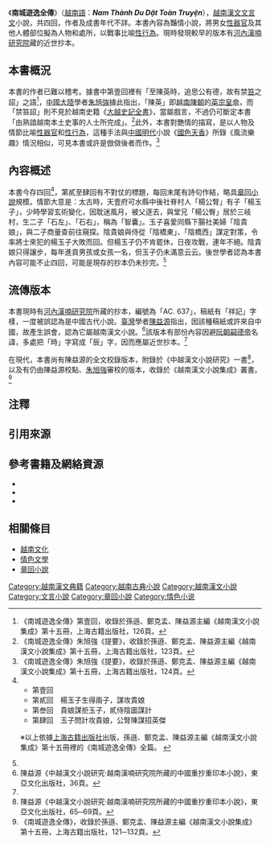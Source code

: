 {{Vietnamese|
 | title=南城遊逸全傳
 | han-nom=南城遊逸全傳
 | chuquocngu=Nam Thành Du Dật Toàn Truyện
 }}

《'''南城遊逸全傳'''》（[[越南語|越南語]]：'''''Nam Thành Du Dật Toàn Truyện'''''），[[越南|越南]][[文言文|漢文文言文]]小說，共四回，作者及成書年代不詳。本書內容為豔情小說，將男女[[性器官|性器官]]及其他人體部位擬為人物和處所，以戰事比喻[[性行為|性行為]]。現時發現較早的版本有[[河內|河內]][[漢喃研究院|漢喃研究院]]藏的近世抄本。

== 本書概況 ==
本書的作者已難以稽考。據書中第壹回裡有「至陳英時，追思公有德，故有禁[[笞刑|笞]]之詔」之語<ref>《南城遊逸全傳》第壹回，收錄於孫遜、鄭克孟、陳益源主編《越南漢文小說集成》第十五冊，上海古籍出版社，126頁。</ref>，[[中國大陸|中國大陸]]學者[[朱旭強|朱旭強]]據此指出，「陳英」即[[越南陳朝|越南陳朝]]的[[陳英宗|英宗皇帝]]，而「禁笞詔」則不見於越南史籍《[[大越史記全書|大越史記全書]]》，當屬戲言，不過仍可斷定本書「由熟諳越南本土史事的人士所完成」。<ref name="南城遊逸全傳123">《南城遊逸全傳》朱旭強《提要》，收錄於孫遜、鄭克孟、陳益源主編《越南漢文小說集成》第十五冊，上海古籍出版社，123頁。</ref>此外，本書對艷情的描寫，是以人物及情節比喻[[性器官|性器官]]和[[性行為|性行為]]，這種手法與[[中國|中國]][[明代|明代]]小說《[[國色天香_(明代小說)|國色天香]]》所錄《風流樂趣》情況相似，可見本書或許是倣傚後者而作。<ref>《南城遊逸全傳》朱旭強《提要》，收錄於孫遜、鄭克孟、陳益源主編《越南漢文小說集成》第十五冊，上海古籍出版社，124頁。</ref>

== 內容概述 ==
本書今存四回<ref group="注">
{{hideH|《南城遊逸全傳》目錄}}

*第壹回
*第貳回　楊玉子生得兩子，謀攻貴娘
*第叁回　貴娘謀拒玉子，貳侍陰圖謀計
*第肆回　玉子問計攻貴娘，公腎陳謀招英傑

※以上依據[[上海古籍出版社|上海古籍出版社]]出版，孫遜、鄭克孟、陳益源主編《越南漢文小說集成》第十五冊裡的《南城遊逸全傳》全篇。
{{hideF}}
</ref>，第貳至肆回有不對仗的標題，每回末尾有詩句作結，略具[[章回小說|章回小說]]規模。情節大意是：太古時，天壹府可水縣中後社脊村人「楊公腎」有子「楊玉子」，少時學習玄術變化，因耽迷風月，被父逐去，與堂兄「楊公臀」居於三岐村，生二子「石左」、「石右」，稱為「智囊」。玉子喜愛同縣下腸社美婦「陰貴娘」，與二子商量查前往窺探。陰貴娘與侍從「陰橋東」、「陰橋西」謀定對策，令率將士來犯的楊玉子大敗而回。但楊玉子仍不肯罷休，日夜攻戰，連年不絕。陰貴娘只得讓步，每年進貢男孩或女孩一名，但玉子仍未滿意云云。後世學者認為本書內容可能不止四回，可能是現存的抄本仍未抄完。<ref name="南城遊逸全傳123"/>

==流傳版本==
本書現時有[[河內|河內]][[漢喃研究院|漢喃研究院]]所藏的抄本，編號為「AC. 637」，稿紙有「祥記」字樣，一度被誤認為是中國古代小說。[[臺灣|臺灣]]學者[[陳益源|陳益源]]指出，因該種稿紙或許來自中國，故產生誤會，認為它屬越南漢文小說。<ref>陳益源《中越漢文小說研究‧越南漢喃研究院所藏的中國重抄重印本小說》，東亞文化出版社，36頁。</ref>該版本有部份內容因避[[阮朝|阮朝]][[嗣德帝|嗣德帝]]名諱，多處把「時」字寫成「辰」字，因而應屬近世抄本。<ref name="南城遊逸全傳123"/>

在現代，本書尚有陳益源的全文校錄版本，附錄於《中越漢文小說研究》一書<ref>陳益源《中越漢文小說研究‧越南漢喃研究院所藏的中國重抄重印本小說》，東亞文化出版社，65─69頁。</ref>，以及有仍由陳益源校點、[[朱旭強|朱旭強]]審校的版本，收錄於《越南漢文小說集成》叢書。<ref>《南城遊逸全傳》，收錄於孫遜、鄭克孟、陳益源主編《越南漢文小說集成》第十五冊，上海古籍出版社，121─132頁。</ref>

== 注釋 ==
{{refbegin}}
<references group="注" />
{{refend}}

== 引用來源 ==
{{reflist|2}}

== 參考書籍及網絡資源 ==
<div class="references-small">
*{{zh}}{{cite book|title=《中越漢文小說研究》|location=[[香港|香港]]|publisher=[[東亞文化出版社|東亞文化出版社]]（2007年）ISBN 9789889848576}}
*{{zh}}{{cite book|title=《'''南城遊逸全傳'''》，收錄於孫遜、鄭克孟、陳益源主編《越南漢文小說集成》第十五冊|location=[[上海|上海]]|publisher=[[上海古籍出版社|上海古籍出版社]]（2010）ISBN 9787532575565}}
*{{zh}}{{cite web|url=http://www.zggdxs.com/Article/xszp/ywxs/200702/393.html|title=中國古代小說網──《南城遊逸全傳》|deadurl=yes|archiveurl=https://web.archive.org/web/20130708180850/http://www.zggdxs.com/Article/xszp/ywxs/200702/393.html|archivedate=2013-07-08|accessdate=2014-03-22}}
</div>

== 相關條目 ==
*[[越南文化|越南文化]]
*[[情色文學|情色文學]]
*[[章回小說|章回小說]]

[[Category:越南漢文典籍|Category:越南漢文典籍]]
[[Category:越南古典小說|Category:越南古典小說]]
[[Category:越南漢文小說|Category:越南漢文小說]]
[[Category:文言小說|Category:文言小說]]
[[Category:章回小說|Category:章回小說]]
[[Category:情色小说|Category:情色小说]]
